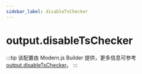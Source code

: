 ```yaml
---
sidebar_label: disableTsChecker
---
```


# output.disableTsChecker

:::tip
该配置由 Modern.js Builder 提供，更多信息可参考 [output.disableTsChecker](https://modernjs.dev/builder/api/config-output.html#outputdisabletschecker)。
:::


<Main />
